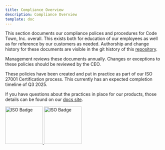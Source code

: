 ```yaml
---
title: Compliance Overview
description: Compliance Overview
template: doc
---
```


This section documents our compliance polices and procedures for Code Town, Inc.
overall. This exists both for education of our employees as well as for
reference by our customers as needed. Authorship and change history for these
documents are visible in the git history of this
[repository](https://github.com/shorebirdtech/handbook).

Management reviews these documents annually. Changes or exceptions to these
policies should be reviewed by the CEO.

These policies have been created and put in practice as part of our ISO 27001
Certification process. This currently has an expected completion timeline of
Q3 2025.

If you have questions about the practices in place for our products, those
details can be found on our
[docs site](https://docs.shorebird.dev/system/security/).

<a href="https://trust.shorebird.dev">
  <img
    class="light:sl-hidden"
    alt="ISO Badge"
    width="120"
    src="https://badges.oneleet.com/badge/a912b4a6-eb01-4cfb-9bff-2eac8d8e5aec?dark=true"
  />
  <img
    class="dark:sl-hidden"
    alt="ISO Badge"
    width="120"
    src="https://badges.oneleet.com/badge/a912b4a6-eb01-4cfb-9bff-2eac8d8e5aec"
  />
</a>
